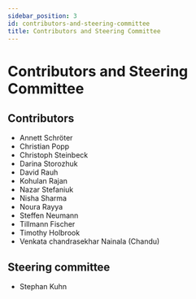 ```yaml
---
sidebar_position: 3
id: contributors-and-steering-committee
title: Contributors and Steering Committee
---
```

# Contributors and Steering Committee

## Contributors
- Annett Schröter
- Christian Popp
- Christoph Steinbeck
- Darina Storozhuk
- David Rauh
- Kohulan Rajan
- Nazar Stefaniuk
- Nisha Sharma
- Noura Rayya
- Steffen Neumann
- Tillmann Fischer
- Timothy Holbrook
- Venkata chandrasekhar Nainala (Chandu)

## Steering committee
- Stephan Kuhn
